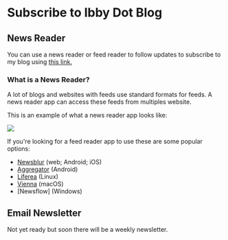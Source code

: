 
# Subscribe to Ibby Dot Blog


## News Reader

You can use a news reader or feed reader to follow updates to subscribe to my blog using [this link.](https://ibby.blog/feed)

### What is a News Reader?

A lot of blogs and websites with feeds use standard formats for feeds. A news reader app can access these feeds from multiples website.

This is an example of what a news reader app looks like:

![](/newsreader.jpg)

If you're looking for a feed reader app to use these are some popular options:

* [Newsblur](https://newsblur.com/) (web; Android; iOS)
* [Aggregator](https://play.google.com/store/apps/details?id=com.tughi.aggregator) (Android)
* [Liferea](https://lzone.de/liferea/) (Linux)
* [Vienna](https://www.vienna-rss.com/) (macOS)
* [Newsflow] (Windows)

## Email Newsletter

Not yet ready but soon there will be a weekly newsletter. 